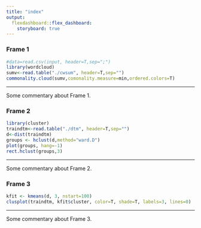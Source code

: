 ```yaml
---
title: "index"
output: 
  flexdashboard::flex_dashboard:
    storyboard: true
---
```


### Frame 1

```r
#data=read.csv(input, header=T,sep=";")
library(wordcloud)
sumv<-read.table("./cwsum", header=T,sep="")
commonality.cloud(sumv,comonality.measure=min,ordered.colors=T)

```

*** 

Some commentary about Frame 1.

### Frame 2 {data-commentary-width=400}

```r
library(cluster)
traindtm<-read.table("./dtm", header=T,sep="")
d<-dist(traindtm)
groups <- hclust(d,method="ward.D")
plot(groups, hang=-1)
rect.hclust(groups,3)
```

*** 

Some commentary about Frame 2.


### Frame 3 {data-commentary-width=400}

```r
kfit <- kmeans(d, 3, nstart=100)
clusplot(traindtm, kfit$cluster, color=T, shade=T, labels=3, lines=0)
```

*** 

Some commentary about Frame 3.
